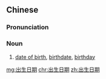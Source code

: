 ==Chinese==
{{zh-forms|type=22}}

===Pronunciation===
{{zh-pron
|m=chūshēng rì期
|c=ceot1 saang1 jat6 kei4
|h=pfs=chhut-sên ngit-khì
|mn=xm,qz,tp:chhut-siⁿ li̍t-kî/zz,kh:chhut-seⁿ ji̍t-kî
|cat=n
}}

===Noun===
{{zh-noun}}

# [[date of birth]], [[birthdate]], [[birthday]]

[[mg:出生日期]]
[[chr:出生日期]]
[[zh:出生日期]]